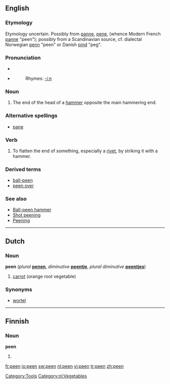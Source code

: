 ==English==
{{Wikipedia|Peen}}
===Etymology===
Etymology uncertain.  Possibly from {{OF.}} [[panne]], [[pene]], (whence Modern French [[panne]] "peen"); possibly from a Scandinavian source, cf. dialectal Norwegian [[penn]] "peen" or Danish [[pind]] "peg".

===Pronunciation===
*{{IPA|/piː/}}
*{{audio|en-us-peen.ogg|Audio (US)}}
*:Rhymes: [[Rhymes:English:-iːn|-iːn]]

===Noun===
{{en-noun}}
#The end of the head of a [[hammer]] opposite the main hammering end.

===Alternative spellings===
*[[pane]]

===Verb===
{{en-verb}}
#To flatten the end of something, especially a [[rivet]], by striking it with a hammer.

===Derived terms===
*[[ball-peen]]
*[[peen over]]

===See also===
*[[w:Ball-peen hammer|Ball-peen hammer]]
*[[w:Shot peening|Shot peening]]
*[[w:Peening|Peening]]

[[Category:Tools]]

----

==Dutch==
===Noun===
'''peen''' (''plural'' '''[[penen]]''', ''diminutive'' '''[[peentje]]''', ''plural diminutive'' '''[[peentjes]]''') 

# [[carrot]] (orange root vegetable)

===Synonyms===
*[[wortel]]

[[Category:nl:Vegetables]]

----

==Finnish==

===Noun===
'''peen'''

# {{fi-form of|pee|type=noun|case=genitive|pl=singular}}

[[fr:peen]]
[[io:peen]]
[[sw:peen]]
[[nl:peen]]
[[vi:peen]]
[[tr:peen]]
[[zh:peen]]
